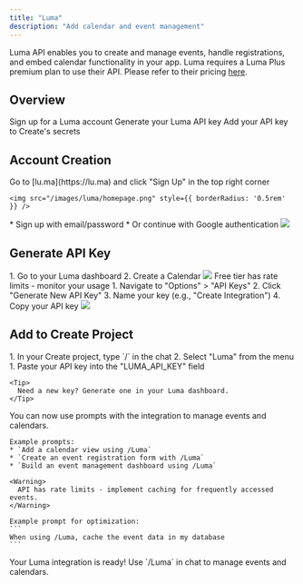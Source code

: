 ```yaml
---
title: "Luma"
description: "Add calendar and event management"
---
```


Luma API enables you to create and manage events, handle registrations, and embed calendar functionality in your app.
<Warning> Luma requires a Luma Plus premium plan to use their API. Please refer to their pricing [here](https://lu.ma/pricing).</Warning>

## Overview

<CardGroup cols={2}>
  <Card title="Create Account" icon="user">
    Sign up for a Luma account
  </Card>
  <Card title="Get API Key" icon="key">
    Generate your Luma API key
  </Card>
  <Card title="Copy into Create" icon="plug">
    Add your API key to Create's secrets
  </Card>
</CardGroup>

## Account Creation

<Steps>
  <Step title="Visit Luma Website">
    Go to [lu.ma](https://lu.ma) and click "Sign Up" in the top right corner
    
    <img src="/images/luma/homepage.png" style={{ borderRadius: '0.5rem' }} />
  </Step>

  <Step title="Choose Signup Method">
    * Sign up with email/password
    * Or continue with Google authentication
    <img src="/images/luma/signup.png" style={{ borderRadius: '0.5rem' }} />
  </Step>
</Steps>

## Generate API Key

<Steps>
  <Step title="Access API Settings">
    1. Go to your Luma dashboard
    2. Create a Calendar
    <img src="/images/luma/createcalendar.png" style={{ borderRadius: '0.5rem' }} />
    <Warning>
      Free tier has rate limits - monitor your usage
    </Warning>
  </Step>

  <Step title="Create New Key">
    1. Navigate to "Options" > "API Keys"
    2. Click "Generate New API Key"
    3. Name your key (e.g., "Create Integration")
    4. Copy your API key
    <img src="/images/luma/apigen.png" style={{ borderRadius: '0.5rem' }} />
  </Step>
</Steps>

## Add to Create Project

<Steps>
  <Step title="Add the integration">
    1. In your Create project, type `/` in the chat 
    2. Select "Luma" from the menu
  </Step>

  <Step title="Add your API key">
    1. Paste your API key into the "LUMA_API_KEY" field
    
    <Tip>
      Need a new key? Generate one in your Luma dashboard.
    </Tip>
  </Step>

  <Step title="Start building">
    You can now use prompts with the integration to manage events and calendars.

    Example prompts:
    * `Add a calendar view using /Luma`
    * `Create an event registration form with /Luma`
    * `Build an event management dashboard using /Luma`

    <Warning>
      API has rate limits - implement caching for frequently accessed events.
    </Warning>

    Example prompt for optimization:
    ```
    When using /Luma, cache the event data in my database
    ```
  </Step>
</Steps>

<Note type="success">
  Your Luma integration is ready! Use `/Luma` in chat to manage events and calendars.
</Note>
